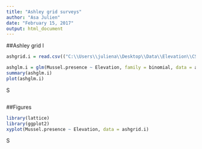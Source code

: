 ```yaml
---
title: "Ashley grid surveys"
author: "Asa Julien"
date: "February 15, 2017"
output: html_document
---
```

##Ashley grid I
```r

ashgrid.i = read.csv(("C:\\Users\\juliena\\Desktop\\Data\\Elevation\\CSV files\\Ash_grid_I.csv"))

ashglm.i = glm(Mussel.presence ~ Elevation, family = binomial, data = ashgrid.i)
summary(ashglm.i)
plot(ashglm.i)
```

S

```r

```

##Figures
```r
library(lattice)
library(ggplot2)
xyplot(Mussel.presence ~ Elevation, data = ashgrid.i)
```

S
